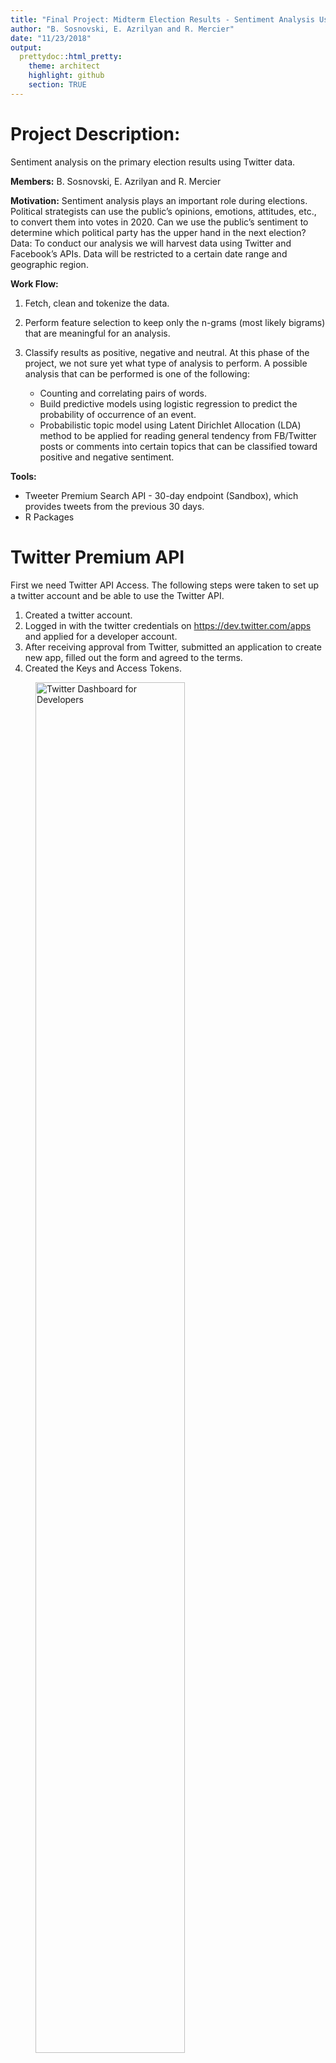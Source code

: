 ```yaml
---
title: "Final Project: Midterm Election Results - Sentiment Analysis Using Twitter's API"
author: "B. Sosnovski, E. Azrilyan and R. Mercier"
date: "11/23/2018"
output:
  prettydoc::html_pretty:
    theme: architect
    highlight: github
    section: TRUE
---
```


# Project Description: 

Sentiment analysis on the primary election results using Twitter data.

**Members:** B. Sosnovski, E. Azrilyan and R. Mercier

**Motivation:** Sentiment analysis plays an important role during elections. Political strategists can use the public’s opinions, emotions, attitudes, etc., to convert them into votes in 2020.
Can we use the public’s sentiment to determine which political party has the upper hand in the next election?
Data: To conduct our analysis we will harvest data using Twitter and Facebook’s APIs. Data will be restricted to a certain date range and geographic region. 

**Work Flow:** 

1. Fetch, clean and tokenize the data.
2. Perform feature selection to keep only the n-grams (most likely bigrams) that are meaningful for an analysis.
3. Classify results as positive, negative and neutral. At this phase of the project, we not sure yet what type of analysis to perform. A possible analysis that can be performed is one of the  following:

   + Counting and correlating pairs of words.
   + Build predictive models using logistic regression to predict the probability of occurrence of an event.
   + Probabilistic topic model using Latent Dirichlet Allocation (LDA) method to be applied for reading general tendency from FB/Twitter posts or comments into certain topics that can be classified toward positive and negative sentiment.
   
**Tools:**

+ Tweeter Premium Search API - 30-day endpoint (Sandbox), which provides tweets from the previous 30 days.
+ R Packages

# Twitter Premium API

First we need Twitter API Access. The following steps were taken to set up a twitter account and be able to use the Twitter API.

1. Created a twitter account.
2. Logged in with the twitter credentials on <https://dev.twitter.com/apps> and applied for a developer account.
3. After receiving approval from Twitter, submitted an application to create new app, filled out the form and agreed to the terms.
4. Created the Keys and Access Tokens.

![Twitter Dashboard for Developers ](https://i.imgur.com/Sd2QMvj.png){ width=75% }

# Load Libraries
```r
library(twitteR)
library(httr)
library(base64enc)
library(jsonlite)
library(stringr)
library(dplyr)
library(knitr)
library(XML)
library(RCurl)
library(methods)
library(tm)
library(wordcloud)
```

# API Credentials

Read key, key secret, access token and and access token secret from a text file to mantain the information confidential.

```r
api <- read.table("Twitter_API_Key.txt", header = TRUE, stringsAsFactors = FALSE)
names(api)
dim(api)
App_Name <- api$app_name
Consumer_Key <- api$key
Consumer_Secret <- api$secret_Key
Access_Token <- api$access_token
Access_Secret <- api$access_token_secret
```

The following two chunks of code were retrieved from <https://twittercommunity.com/t/how-to-use-premium-api-for-the-first-time-beginner/105346/10>

# API Authentication

```r
# base64 encoding
kands <- paste(Consumer_Key, Consumer_Secret, sep=":")
base64kands <- base64encode(charToRaw(kands))
base64kandsb <- paste("Basic", base64kands, sep=" ")

# request bearer token
resToken <- POST(url = "https://api.twitter.com/oauth2/token",
                 add_headers("Authorization" = base64kandsb, "Content-Type" = "application/x-www-form-urlencoded;charset=UTF-8"),
                 body = "grant_type=client_credentials")

# get bearer token
bearer <- content(resToken)
bearerToken <- bearer[["access_token"]]
bearerTokenb <- paste("Bearer", bearerToken, sep=" ")
```

# Data Acquisition

Since the Twitter Premium API - Sandbox (free version) limits access to the tweets posted the last 30 days only, it is important to save the results of the search in to csv files. This way, we can have access to the results afterwards.

When converting the data received from the API  to a data frame, it may include columns with lists as observations. In this case, the R function "write.csv"" returns an error. The function below identifies which columns of the data frame contain lists. Such columns  The information removed in the process includes not important for our project.   

```r
# Function to identify which columns are lists
list_col <- function(df){
        n <- length(df)
        vec <- vector('numeric')
        for (i in 1:n){
                cl <- df[,i]
                if(class(cl)=="list"){
                        vec <- c(vec,i)
                }
        }
        return(vec)
}

```

Requests for data will likely generate more data than can be returned in a single response (our limit is up to 100 tweets in a single response). When a response is paginated, the API response will respond with a "Next" token specified in the body that indicates whether any further pages are available. These "next page tokens" can then be used to make further requests.The following function automates the API requests with or without pagination. 

```r

# the query includes terms "#maxrose", "#dandonovan", "@RepDanDonovan", "@MaxRose4NY" 
# data range: from 2018/11/11 to 2018/11/19

sbody = "{\"query\": \"#maxrose OR #dandonovan OR @RepDanDonovan OR @MaxRose4NY\",\"maxResults\": 100, \"fromDate\":\"201811050000\", \"toDate\":\"201811190000"
ebody = "\"}"

request <- function(start_body,end_body){
         full_body <- str_c(start_body, end_body, sep = "")
         nxt <-""
         pageNo <- 1
         
         while(!is.null(nxt)){
                resTweets <- POST(url = "https://api.twitter.com/1.1/tweets/search/30day/dev.json",
                  add_headers("authorization" = bearerTokenb, "content-Type" = "application/json"),
                  body = full_body)
                
                #checking if the type of response is json
                if (http_type(resTweets) != "application/json") {
                        stop("API did not return json", call. = FALSE)}
                
                #checking if the resquest was successful
                if (http_error(resTweets)) {
                        stop(sprintf("Twitter API request failed! Status = %s. Check what went wrong.\n", 
                                     status_code(resTweets)),
                             call. = FALSE)}else{
                                     message("Retrieving page ",pageNo)}
                
                # Parse the data
                tweets_df <- fromJSON(content(resTweets, "text"),flatten = TRUE) %>% data.frame()
                #class(tweets_df)
                #head(tweets_df)
        
                # Saving data only from the texts of the tweets
                text_df <- tweets_df$results.text
                file1 <- str_c("text",pageNo,".csv")
                write.csv(text_df, file1, row.names=FALSE)
        
                # Remove the list-columns
                vec<-list_col(tweets_df)
                tweets_df <- tweets_df[,-vec]

                # Saving the whole data
                #head(tweets_df)
                file2 <- str_c("tweet",pageNo,".csv")
                write.csv(tweets_df, file2, row.names=FALSE)
        
                # Read the "next"" token received in the response
                nxt <- tweets_df$next.[[1]]
        
                if(!is.null(nxt)){
                        # insert the next token in the body of the request
                        full_body <- str_c(start_body, "\", \"next\":\"", nxt, end_body, sep = "")
                        pageNo <- pageNo+1}
                
                # To avoid to exceed the API's limit per minute
                Sys.sleep(3) # to avoid to exceed the API's rate limit per minute
        } #end of while loop
         
}#end of function

request(start_body = sbody,end_body = ebody)
```


# Tweets Preprocessing 

The CSV files containin the Twitter data were uploade to Github. 

The following function that creates a vector with all links to be accessed to retrieve data.

```r
start_url <- "https://raw.githubusercontent.com/bsosnovski/FinalProject/master/tweet"
end_url <- ".csv"

# the number of the files to be used in this project
vec <- seq(67,177)

# function
pages <- function(vec){
        n <- length(vec)
        urls <- vector('character')
        for (i in 1:n){
                temp <- str_c(start_url,vec[i],end_url, collapse = "")
                urls <- c(urls, temp)
        }
        return(urls)
}

urls <-pages(vec)
head(urls)

```

The urls created will be used to open connections to the files, read them into data frames, select the columns of interest and bind the data frames.

```r
n <-length(urls)
Stream <-data.frame()

for (i in 1:n){
        csvfile <- url(urls[i])
        df <- read.csv(csvfile,header = TRUE, fileEncoding = "ASCII", stringsAsFactors = FALSE)
        df <- df %>% select(results.created_at,results.text,results.user.name,results.user.location)
        Stream <- rbind(Stream,df)
}

str(Stream)
```


For our analysis, we are interest in the tweets sent by people other than the candidates themselves. So we exclude the tweets whose user name are the candidates.

```r
Stream <- Stream %>% filter(!results.user.name %in% c("Max Rose","Dan Donovan"))

# Add row numbers and move to the front of the data frame
Stream <- Stream %>% mutate(id = row_number()) %>% select(id, everything())

# Change format of dates
# I don't know if we need to keep it. If so, we replace the original column
Stream$results.created_at <- as.POSIXct(Stream$results.created_at, format = "%a %b %d %H:%M:%S +0000 %Y")
str(Stream)
```

```r
# Not sure why to do this so for now I commented this line of code.
#combined_doc <- iconv(Stream, "UTF-8", "ASCII", sub = "")
#str(combined_doc)
```

# Tweets Cleaning
 
The next steps is to  cleanse the texts in the tweets by:
 
* Removing Twitter handles (@user)
* Removing punctuations, numbers, and special characters 
* Removing white spaces (?) and stop words
* Remove hashtags, tags, urls, Twitter short words, etc.
* Converting the corpus to lower case (?)

```r
Mycorpus <- Corpus(VectorSource(Stream$results.text))

#Various cleansing funtions:
#ASCII Symbols
remove_ASCIIs <- function(x) gsub("[^\x01-\x7F]", "", x)
Mycorpus <- tm_map(Mycorpus, content_transformer(remove_ASCIIs))

#Retweets
remove_RTs <- function(x) gsub("(RT|via)((?:\\b\\W*@\\w+)+)", "", x)
Mycorpus <- tm_map(Mycorpus, content_transformer(remove_RTs))

#@'s 
remove_ATs <- function(x) gsub("@\\w+", "", x)
Mycorpus <- tm_map(Mycorpus, content_transformer(remove_ATs))

#All Punctuations
remove_Puncts <- function(x) gsub("[[:punct:]]", "", x)
Mycorpus <- tm_map(Mycorpus, content_transformer(remove_Puncts))

#All Digits
remove_Digits <- function(x) gsub("[[:digit:]]", "", x)
Mycorpus <- tm_map(Mycorpus, content_transformer(remove_Digits))

#3-Step HTTP Process
remove_HTTPSs <- function(x) gsub("http\\w+", "", x)
Mycorpus <- tm_map(Mycorpus, content_transformer(remove_HTTPSs))
remove_HTTPSs2 <- function(x) gsub("[ \t]{2,}", "", x)
Mycorpus <- tm_map(Mycorpus, content_transformer(remove_HTTPSs2))
remove_HTTPSs3 <- function(x) gsub("^\\s+|\\s+$", "", x)
Mycorpus <- tm_map(Mycorpus, content_transformer(remove_HTTPSs3))

#Whitespaces
remove_WhiteSpace <- function(x) gsub("[ \t]{2,}", "", x)
Mycorpus <- tm_map(Mycorpus, content_transformer(remove_WhiteSpace))

#stopwards
Mycorpus <- tm_map(Mycorpus, removeWords,stopwords("en"))

#Lower Case
Mycorpus <- tm_map(Mycorpus, content_transformer(tolower))


# View the corpus
inspect(Mycorpus[1:10])
```


```r
# I don't think we need the dtm below
#dtm <- DocumentTermMatrix(Mycorpus)
suppressWarnings(wordcloud(Mycorpus, random.order=F, scale=c(3, 0.5), min.freq = 5, col=rainbow(50)))

```

Replace Twitter's texts in original data frame with the clean data from corpus.

```r
# Original data frame
head(Stream, n=10)

# Clean corpus
df <- data.frame(text = get("content", Mycorpus))
head(df, n=10)

Stream$results.text <- as.character(df$text)
head(Stream, n=10)

```


# Sentiment Analysis

Check packages SentimentAnalysis and sentimentr.
Check this for a good and simple example of sentiment analysis
<https://www.earthdatascience.org/courses/earth-analytics/get-data-using-apis/sentiment-analysis-of-twitter-data-r/>

# Reference

* Jeff Gentry. "twitteR - Twitter client for R." March 18, 2014. R package version 1.1.9. <https://www.rdocumentation.org/packages/twitteR/versions/1.1.9>

* hupseb. "How to use premium API for the first time (beginner)?" Post #10, May 13, 2018. Twitter Developers Forums. <https://twittercommunity.com/t/how-to-use-premium-api-for-the-first-time-beginner/105346/10>

* Hadley Wickham. "Best practices for API packages". Aug 20, 2017. R package httr Vignette. <https://cran.r-project.org/web/packages/httr/vignettes/api-packages.html>
